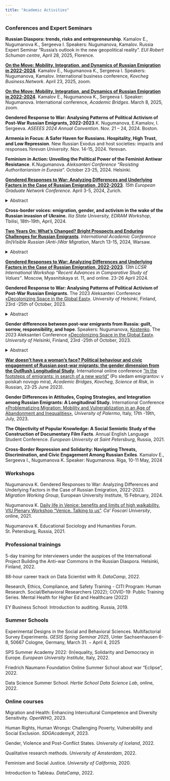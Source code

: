 ```yaml
---
title: "Academic Activities"
---
```


<!-- This css code to control size of the page title. Here it is 0 to make it invisible -->

```{=html}
<style>
.title {
  font-size: 0px;
}
</style>
```
### **Conferences and Expert Seminars**

**Russian Diaspora: trends, risks and entrepreneurship**. Kamalov E., Nugumanova K., Sergeeva I. Speakers: Nugumanova, Kamalov. Russia Expert Seminar "Russia's outlook in the new geopolitical reality". *EUI Robert Schuman centre*, April 28, 2025, Florence.

[**On the Move: Mobility, Integration, and Dynamics of Russian Emigration in 2022-2024**](https://www.youtube.com/watch?v=Jqg7LpVreZ4&feature=youtu.be). Kamalov E., Nugumanova K., Sergeeva I. Speakers: Nugumanova, Kamalov. International business conference, *Kovcheg Business.Network*. April 23, 2025, zoom.

[**On the Move: Mobility, Integration, and Dynamics of Russian Emigration in 2022-2024**](https://www.youtube.com/watch?v=x5knR5DC0wA). Kamalov E., Nugumanova K., Sergeeva I. Speaker: Nugumanova. International conference, *Academic Bridges*. March 8, 2025, zoom.

**Gendered Response to War: Analysing Patterns of Political Activism of Post-War Russian Emigrants, 2022-2023**.K. Nugumanova, E.Kamalov, I. Sergeeva. *ASEEES 2024 Annual Convention*. Nov. 21 – 24, 2024. Boston.

**Armenia in Focus: A Safer Haven for Russians. Hospitality, High Trust, and Low Repression**. New Russian Exodus and host societies: impacts and responses.*Yerevan University*. Nov. 14-15, 2024. Yerevan.

**Feminism in Action: Unveiling the Political Power of the Feminist Antiwar Resistance**. K.Nugumanova. *Aleksanteri Conference "Resisting Authoritarianism in Eurasia*". October 23-25, 2024. Helsinki.

[**Gendered Responses to War: Analyzing Differences and Underlying Factors in the Case of Russian Emigration, 2022-2023**](https://ethz.ch/content/dam/ethz/special-interest/gess/cis/cis-dam/CIS_2024/EGN24_Program.pdf). *15th European Graduate Network Conference*. April 3-5, 2024, Zurich.

<details>

<summary>Abstract</summary>

*Does gender influence responses to war, and if so, how? As Russia's invasion of Ukraine continues, the role of gender in political activism is becoming increasingly critical. While media coverage has highlighted feminist anti-war movements, scholarly research remains less comprehensive. Our study contributes to a broader understanding of gendered responses to war by focusing on a unique subpopulation: Russian wartime migrants. Unlike their counterparts who remain in Russia, these migrants often have the ability to voice opposition to the war abroad. We draw on data from the OutRush panel survey and qualitative interviews to explore the complexity of gender differences in political activism among these migrants. By combining threat theory, political opportunity structure, and the concept of «voice, exit, loyalty» we try to understand if and how there is a gender gap and how it manifests itself after emigration. Our initial findings reveal a reverse gender gap: Russian migrant women are more politically and civically engaged than men, despite facing greater economic and social challenges after emigration, as well as a poorer psycho-emotional state. This finding is surprising, given the patriarchal and authoritarian contexts in which Russian women are socialized. To identify the factors explaining this gender gap, we use regression modelling and the Blinder-Oaxaca decomposition method. Our analysis shows that conventional predictors, such as political interest and trust levels, are not significant. Moreover, variables related to the different migration struggles experienced by women and men contribute little to explaining the gap. Instead, feelings of responsibility and a desire for reparations for war victims largely account for this gap. Interviews with female activists further emphasize the critical role that war-related emotions play in decisions about political participation, civic engagement, and even the choice to emigrate*

</details>

**Cross-border voices: emigration, gender, and activism in the wake of the Russian invasion of Ukraine.** *Ilia State University, EDRAM Workshop*, Tbilisi, 18th-19th, April, 2024.

[**Two Years On: What’s Changed? Bright Prospects and Enduring Challenges for Russian Emigrants**](https://iaepan.edu.pl/wp-content/uploads/2024/03/In_Visible_program.pdf). *International Academic Conference (In)Visible Russian (Anti-)War Migration*, March 13-15, 2024, Warsaw.

<details>

<summary>Abstract</summary>

*The war in Ukraine has catalyzed a significant emigration wave from Russia, with approximately one million (Re:Russia, 28 July, 2023) individuals leaving mainly due to political dissent against Putin's regime. This study, utilizing data from three OutRush panel study, reveals these emigrants are predominantly younger, better educated, come from affluent backgrounds, and more politically active than the average Russian, with strong gender-egalitarian views and high trust in both compatriots and host nationals (Kamalov et al., March 2022). Their migration profoundly affects both origin and destination countries, influencing labor markets (Dustmann, Glitz, and Frattini, 2008), political landscapes (Kapur, 2014), and driving political changes in their countries of origin (Waldinger and Shams, 2023; Krawatzek and Müller-Funk, 2020; Barsbai et al., 2017). Their economic contributions and political activism potentially accelerate democratization processes (Escribà-Folch, Meseguer, and Wright, 2015; O'Mahony, 2013).Host societies stand to gain from these migrants' gender-equality perspectives and political engagement, which can enrich public discourse and hasten gender equality progress. However, their activism is declining due to increasing fear of (trans)national repression. Interestingly, the study revealed the phenomenon of a reverse gender gap in activism after emigration: women are more active in political life and civic engagement in the host countries compared to men.Regression analysis and the Blinder-Ooxaca decomposition method show that such a gap can be explained by the fact that women feel more responsible for Russia's actions in Ukraine and desire to compensate for the damage.In the two years since the beginning of the war, the psycho-emotional state of emigrants has changed. Сompared to September 2022, in the summer 2023 people show more optimism and less sadness, but trust in host institutions has decreased and worries about discrimination have increased. This article draws on quantitative data of three waves of panel survey OutRush and in-depth interviews with migrants and feminist anti-war activists to provide a comprehensive picture of the profile of Russian emigrants and the dynamics of their new post-war life*.

</details>

[**Gendered Responses to War: Analyzing Differences and Underlying Factors in the Case of Russian Emigration, 2022-2023**](https://lcsr.hse.ru/en/confsem/intersem/seminar2024/program/). *13th LCSR International Workshop “Recent Advances in Comparative Study of Values”*. Moscow, Myasnitskaya st. 11, and online. 23-26 April 2024.

**Gendered Response to War: Analysing Patterns of Political Activism of Post-War Russian Emigrants**. The 2023 Aleksanteri Conference [«Decolonizing Space in the Global East»](https://www.helsinki.fi/en/conferences/decolonizing-space-global-east/program). *University of Helsinki*, Finland, 23rd -25th of October, 2023.

<details>

<summary>Abstract</summary>

*In the wake of Russia's invasion of Ukraine, gender dynamics in political activism have come to the fore. While the media has reported extensively on the rise of a feminist anti-war resistance movement, the question remains whether there are indeed tangible gender differences in the political behaviour of post-war migrants and, if so, what factors underpin these differences. Although historical narratives depict politics as a predominantly male domain, with women traditionally showing lower levels of political engagement, recent shifts suggest a more complex landscape. Analyzing data from the OutRush panel survey, this study reveals that women, despite reporting heightened feelings of depression and a bleak outlook, consistently exhibit increased political and civic activism compared to men---except in assistance to fellow Russians. Intriguingly, conventional indicators, such as political interest and trust, displayed no gender disparity. A regression analysis posits that feelings of responsibility and the urge for reparations account for the observed gender gap, suggesting that these emotions might play a pivotal role in fueling women's political fervor. To refine our understanding of gendered motivations, a forthcoming Blinder-Oaxaca decomposition analysis will examine whether emotions such as responsibility and reparations drive political and civic engagement differently across genders. The quantitative data is complemented by extensive qualitative research, including interviews with numerous feminist anti-war resistance activists. These interviews explore their personal views on the contrasting experiences of male and female activists, and examines how gender norms and institutional frameworks in their host countries either support or hinder their activist endeavours. This research hopes to illuminate the intricate tapestry of gendered political activism in post-war migration scenarios.*

</details>

**Gender differences between post-war emigrants from Russia: guilt, sorrow, responsibility, and hope**. Speakers: Nugumanova, [Kostenko](https://il.linkedin.com/in/veronica-kostenko-b6bb6a26). The 2023 Aleksanteri Conference [«Decolonizing Space in the Global East»](https://www.helsinki.fi/en/conferences/decolonizing-space-global-east/program). *University of Helsinki*, Finland, 23rd -25th of October, 2023.

<details>

<summary>Abstract</summary>

*Using Outrush panel data collected from the initiative independent project we study how women and men who emigrated from Russia after 24.02.2022 differ in their attitudes. We specifically focus on their coping strategies, their modes of incorporation into receiving societies, their bonds with Russia, fears, and plans for the future. Women tend to feel more sorrow and pain, to miss their relatives and friends who stayed in Russia more than men, and are more often depressed and frustrated. Their political attitudes and political activities abroad also show diverse trends. Thus, women are more likely than men to take part in protests, sign petitions and post on social media. In addition, in both the first and second waves of the survey, women are more likely than men to volunteer, to help Ukrainian emigrants, and to donate to Russian and local NGOs. It is also noteworthy that women more actively try to integrate into the host community, learning local languages more readily than men. However, they were also more inclined to report experiencing discrimination from both locals in the host countries and local authorities. As we have 3 waves of data collected from the same people, we can trace the changes in various attitudes of women and men in emigration which allows for broader generalizations on the interaction of gender and migration status.*

</details>

[**War doesn't have a woman's face? Political behaviour and civic engagement of Russian post-war migrants: the gender dimension from the OutRush Longitudinal Study**](https://www.youtube.com/watch?v=1xf0jzZnG_U). International online conference ["In the footsteps of emigrants: in search of a new world"](http://www.academicbridges.sbs/?page_id=290&lang=ru) (Po sledam emigrantov: v poiskah novogo mira), *Academic Bridges*, *Kovcheg*, *Science at Risk*, in Russian, 23-25 June 2023).

**Gender Differences in Attitudes, Coping Strategies, and Integration among Russian Emigrants: A Longitudinal Study.** International Conference [«Problematizing Migration: Mobility and Vulnerablization in an Age of Abandonment and Inequalities»](https://www.fabula.org/actualites/115258/problematizing-migration-mobility-and-vulnerablization-in-an-age-of-abandonment-and-inequalities.html), *University of Palermo*, Italy, 17th -19th, July, 2023.

**The Objectivity of Popular Knowledge: A Social Semiotic Study of the Construction of Documentary Film Facts**. Annual English Language Student Conference. *European University at Saint Petersburg*, Russia, 2021.

**Cross-Border Repression and Solidarity: Navigating Threats, Discrimination, and Civic Engagement Among Russian Exiles**. Kamalov E., Sergeeva I., Nugumanova K. Speaker: Nugumanova. Riga, 10-11 May, 2024

### **Workshops**

Nugumanova K. Gendered Responses to War: Analyzing Differences and Underlying Factors in the Case of Russian Emigration, 2022-2023. *Migration Working Group*, European University Institute, 15 February, 2024.

Nugumanova K. [Daily life in Venice: benefits and limits of high walkability. VIU Plenary Workshop "Venice. Talking to us"](https://www.univiu.org/images/aauniviu2017/GP/co-curr/VIU_WORKSHOP_ON_VENICE_S21_final_schedule.pdf). *Ca' Foscari University*, online, 2021.

Nugumanova K. Educational Sociology and Humanities Forum. St. Petersburg, Russia, 2021.

### **Professional trainings**

5-day training for interviewers under the auspices of the International Project Building the Anti-war Commons in the Russian Diaspora. Helsinki, Finland, 2022.

88-hour career track on Data Scientist with R. *DataCamp*, 2022.

Research, Ethics, Compliance, and Safety Training - CITI Program: Human Research. Social/Behavioral Researchers (2022); COVID-19: Public Training Series. Mental Health for Higher Ed and Healthcare (2022)

EY Business School: Introduction to auditing. Russia, 2019.

### **Summer Schools**

Experimental Designs in the Social and
Behavioral Sciences. Multifactorial Survey Experiments. *GESIS Spring Seminar 2025*, Unter Sachsenhausen 6-8, 50667 Cologne, Germany, March 31. − April 4, 2025

SPS Summer Academy 2022: (In)equality, Solidarity and Democracy in Europe. *European University Institute*, Italy, 2022.

Friedrich Naumann Foundation Online Summer School about war "Eclipse", 2022.

Data Science Summer School. *Hertie School Data Science Lab*, online, 2022.

### **Online courses**

Migration and Health: Enhancing Intercultural Competence and Diversity Sensitivity. *OpenWHO*, 2023.

Human Rights, Human Wrongs: Challenging Poverty, Vulnerability and Social Exclusion. *SDGAcademyX*, 2023.

Gender, Violence and Post-Conflict States. *University of Iceland*, 2022.

Qualitative research methods. *University of Amsterdam*, 2022.

Feminism and Social Justice. *University of California*, 2020.

Introduction to Tableau. *DataCamp*, 2022.
